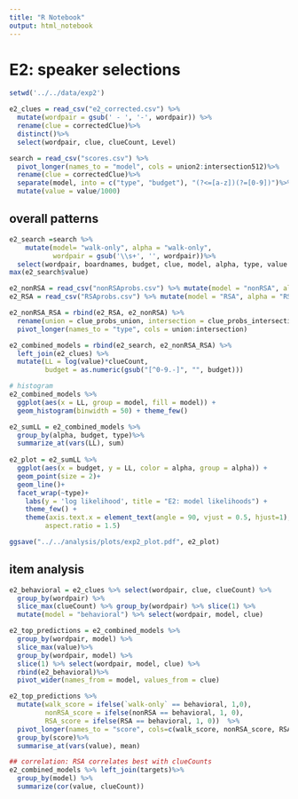 ```yaml
---
title: "R Notebook"
output: html_notebook
---
```



# E2: speaker selections

```r
setwd('../../data/exp2')

e2_clues = read_csv("e2_corrected.csv") %>% 
  mutate(wordpair = gsub(' - ', '-', wordpair)) %>%
  rename(clue = correctedClue)%>%
  distinct()%>%
  select(wordpair, clue, clueCount, Level)

search = read_csv("scores.csv") %>%
  pivot_longer(names_to = "model", cols = union2:intersection512)%>%
  rename(clue = correctedClue)%>%
  separate(model, into = c("type", "budget"), "(?<=[a-z])(?=[0-9])")%>%
  mutate(value = value/1000)
```



## overall patterns

```r
e2_search =search %>%
    mutate(model= "walk-only", alpha = "walk-only",
           wordpair = gsub('\\s+', '', wordpair))%>%
  select(wordpair, boardnames, budget, clue, model, alpha, type, value )
max(e2_search$value)

e2_nonRSA = read_csv("nonRSAprobs.csv") %>% mutate(model = "nonRSA", alpha = as.character(alpha)) 
e2_RSA = read_csv("RSAprobs.csv") %>% mutate(model = "RSA", alpha = "RSA")

e2_nonRSA_RSA = rbind(e2_RSA, e2_nonRSA) %>%
  rename(union = clue_probs_union, intersection = clue_probs_intersection)%>%
  pivot_longer(names_to = "type", cols = union:intersection)

e2_combined_models = rbind(e2_search, e2_nonRSA_RSA) %>%
  left_join(e2_clues) %>%
  mutate(LL = log(value)*clueCount,
         budget = as.numeric(gsub("[^0-9.-]", "", budget)))

# histogram
e2_combined_models %>%
  ggplot(aes(x = LL, group = model, fill = model)) +
  geom_histogram(binwidth = 50) + theme_few()

e2_sumLL = e2_combined_models %>% 
  group_by(alpha, budget, type)%>%
  summarize_at(vars(LL), sum)
  
e2_plot = e2_sumLL %>%
  ggplot(aes(x = budget, y = LL, color = alpha, group = alpha)) +
  geom_point(size = 2)+
  geom_line()+
  facet_wrap(~type)+
    labs(y = 'log likelihood', title = "E2: model likelihoods") +
    theme_few() +
    theme(axis.text.x = element_text(angle = 90, vjust = 0.5, hjust=1),
         aspect.ratio = 1.5) 

ggsave("../../analysis/plots/exp2_plot.pdf", e2_plot)

```
## item analysis
```r
e2_behavioral = e2_clues %>% select(wordpair, clue, clueCount) %>%
  group_by(wordpair) %>%
  slice_max(clueCount) %>% group_by(wordpair) %>% slice(1) %>%
  mutate(model = "behavioral") %>% select(wordpair, model, clue)

e2_top_predictions = e2_combined_models %>%
  group_by(wordpair, model) %>%
  slice_max(value)%>%
  group_by(wordpair, model) %>%
  slice(1) %>% select(wordpair, model, clue) %>%
  rbind(e2_behavioral)%>%
  pivot_wider(names_from = model, values_from = clue)

e2_top_predictions %>%
  mutate(walk_score = ifelse(`walk-only` == behavioral, 1,0),
         nonRSA_score = ifelse(nonRSA == behavioral, 1, 0),
         RSA_score = ifelse(RSA == behavioral, 1, 0))  %>%
  pivot_longer(names_to = "score", cols=c(walk_score, nonRSA_score, RSA_score))%>%
  group_by(score)%>%
  summarise_at(vars(value), mean)

## correlation: RSA correlates best with clueCounts
e2_combined_models %>% left_join(targets)%>%
  group_by(model) %>%
  summarize(cor(value, clueCount))
```

